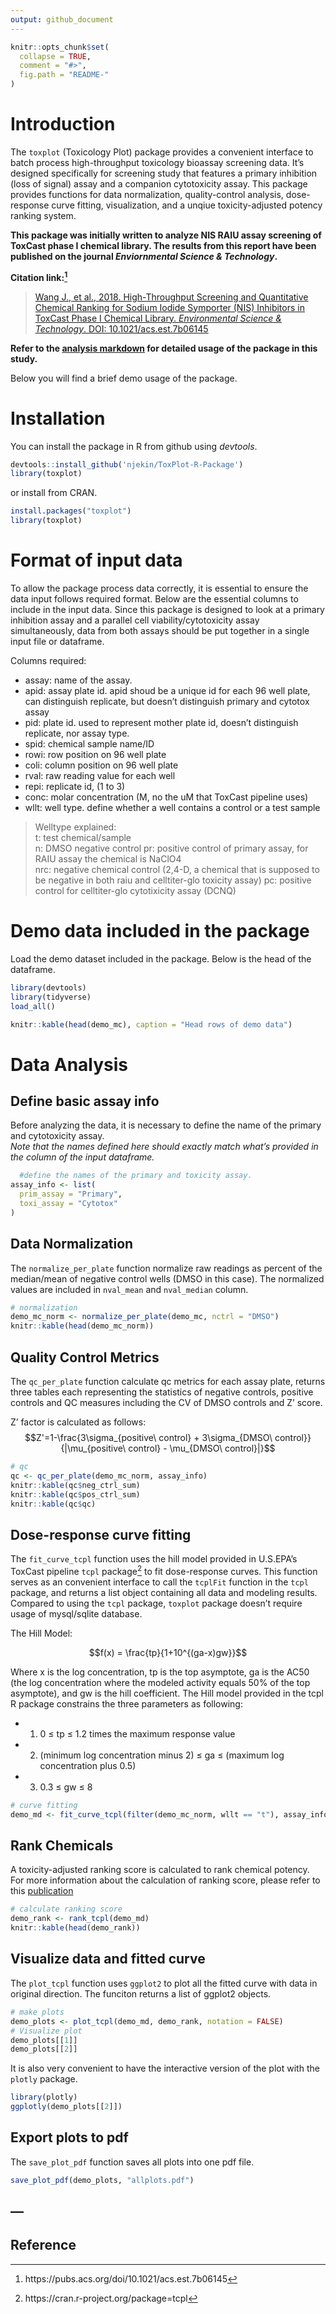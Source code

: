 ```yaml
---
output: github_document
---
```


<!-- README.md is generated from README.Rmd. Please edit that file -->

```r
knitr::opts_chunk$set(
  collapse = TRUE,
  comment = "#>",
  fig.path = "README-"
)
```


# Introduction

The `toxplot` (Toxicology Plot) package provides a convenient interface to batch process high-throughput toxicology bioassay screening data. It's designed specifically for screening study that features a primary inhibition (loss of signal) assay and a companion cytotoxicity assay. This package provides functions for data normalization, quality-control analysis, dose-response curve fitting, visualization, and a unqiue toxicity-adjusted potency ranking system.    
  
**This package was initially written to analyze NIS RAIU assay screening of ToxCast phase I chemical library. The results from this report have been published on the journal *Enviornmental Science & Technology*.**    

**Citation link:^[https://pubs.acs.org/doi/10.1021/acs.est.7b06145]**    
  
> [Wang J., et al., 2018. High-Throughput Screening and Quantitative Chemical Ranking for Sodium Iodide Symporter (NIS) Inhibitors in ToxCast Phase I Chemical Library. *Environmental Science & Technology*. DOI: 10.1021/acs.est.7b06145](https://pubs.acs.org/doi/10.1021/acs.est.7b06145)  
  
**Refer to the [analysis markdown](https://njekin.github.io/NIS-RAIU-assay-ToxCast-Phase1_v2-screening-analysis/index.html) for detailed usage of the package in this study.**
  
Below you will find a brief demo usage of the package. 


# Installation

You can install the package in R from github using *devtools*. 
```r
devtools::install_github('njekin/ToxPlot-R-Package')
library(toxplot)
```
or install from CRAN.
```r
install.packages("toxplot")
library(toxplot)
```


# Format of input data
To allow the package process data correctly, it is essential to ensure the data input follows required format. 
Below are the essential columns to include in the input data. Since this package is designed to look at a primary inhibition assay and a parallel cell viability/cytotoxicity assay simultaneously, data from both assays should be put together in a single input file or dataframe.  

Columns required:  

* assay: name of the assay.  
* apid:  assay plate id. apid shoud be a unique id for each 96 well plate, can distinguish replicate, but doesn't distinguish primary and cytotox assay
* pid:   plate id. used to represent mother plate id, doesn't distinguish replicate, nor assay type. 
* spid:  chemical sample name/ID
* rowi:  row position on 96 well plate
* coli:  column position on 96 well plate
* rval:  raw reading value for each well
* repi:  replicate id, (1 to 3)
* conc:  molar concentration (M, no the uM that ToxCast pipeline uses)
* wllt:  well type. define whether a well contains a control or a test sample    

> Welltype explained:  
t: test chemical/sample   
n: DMSO negative control 
pr: positive control of primary assay, for RAIU assay the chemical is NaClO4  
nrc: negative chemical control (2,4-D, a chemical that is supposed to be negative in both raiu and celltiter-glo toxicity assay) 
pc: positive control for celltiter-glo cytotixicity assay (DCNQ)   



# Demo data included in the package
Load the demo dataset included in the package. Below is the head of the dataframe.
```r
library(devtools)
library(tidyverse)
load_all()

knitr::kable(head(demo_mc), caption = "Head rows of demo data")
```


# Data Analysis
## Define basic assay info

Before analyzing the data, it is necessary to define the name of the primary and cytotoxicity assay.    
*Note that the names defined here should exactly match what's provided in the <assay> column of the input dataframe.*
```r
  #define the names of the primary and toxicity assay.
assay_info <- list(
  prim_assay = "Primary",
  toxi_assay = "Cytotox"
)
```

## Data Normalization
The `normalize_per_plate` function normalize raw readings as percent of the median/mean of negative control wells (DMSO in this case). The normalized values are included in `nval_mean` and `nval_median` column.

```r
# normalization
demo_mc_norm <- normalize_per_plate(demo_mc, nctrl = "DMSO")
knitr::kable(head(demo_mc_norm))
```

## Quality Control Metrics
The `qc_per_plate` function calculate qc metrics for each assay plate, returns three tables each representing the statistics of negative controls, positive controls and QC measures including the CV of DMSO controls and Z' score.  

Z' factor is calculated as follows:  
$$Z'=1-\frac{3\sigma_{positive\ control} + 3\sigma_{DMSO\ control}}{|\mu_{positive\ control} - \mu_{DMSO\ control}|}$$    

```r
# qc
qc <- qc_per_plate(demo_mc_norm, assay_info)
knitr::kable(qc$neg_ctrl_sum)
knitr::kable(qc$pos_ctrl_sum)
knitr::kable(qc$qc)
```

## Dose-response curve fitting

The `fit_curve_tcpl` function uses the hill model provided in U.S.EPA's ToxCast pipeline `tcpl` package^[https://cran.r-project.org/package=tcpl] to fit dose-response curves. This function serves as an convenient interface to call the `tcplFit` function in the `tcpl` package, and returns a list object containing all data and modeling results. Compared to using the `tcpl` package, `toxplot` package doesn't require usage of mysql/sqlite database.  

The Hill Model:  

$$f(x) = \frac{tp}{1+10^{(ga-x)gw}}$$  
  
Where x is the log concentration, tp is the top asymptote, ga is the AC50 (the log concentration where the modeled activity equals 50% of the top asymptote), and gw is the hill coefficient. The Hill model provided in the tcpl R package constrains the three parameters as following:  

* (1)	0 ≤ tp ≤ 1.2 times the maximum response value  
* (2)	(minimum log concentration minus 2) ≤ ga ≤ (maximum log concentration plus 0.5)  
* (3)	0.3 ≤ gw ≤ 8   

```r
# curve fitting
demo_md <- fit_curve_tcpl(filter(demo_mc_norm, wllt == "t"), assay_info)
```

## Rank Chemicals
A toxicity-adjusted ranking score is calculated to rank chemical potency.  
For more information about the calculation of ranking score, please refer to this [publication]()  

```r
# calculate ranking score
demo_rank <- rank_tcpl(demo_md)
knitr::kable(head(demo_rank))
```

## Visualize data and fitted curve
The `plot_tcpl` function uses `ggplot2` to plot all the fitted curve with data in original direction. The funciton returns a list of ggplot2 objects.  
```r
# make plots
demo_plots <- plot_tcpl(demo_md, demo_rank, notation = FALSE)
# Visualize plot
demo_plots[[1]]
demo_plots[[2]]
```

It is also very convenient to have the interactive version of the plot with the `plotly` package.
```r
library(plotly)
ggplotly(demo_plots[[2]])
```

## Export plots to pdf
The `save_plot_pdf` function saves all plots into one pdf file.
```r
save_plot_pdf(demo_plots, "allplots.pdf")
```
---
---
## Reference

